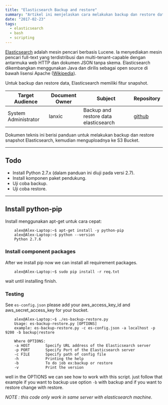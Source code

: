 ```yaml
---
title: "Elasticsearch Backup and restore"
summary: "Artikel ini menjelaskan cara melakukan backup dan restore data pada Elasticsearch menggunakan fitur snapshot. Panduan ini mencakup instalasi Python 2.7, pemasangan paket pendukung, serta contoh penggunaan script untuk melakukan backup dan restore data Elasticsearch dengan penyimpanan di S3 Bucket."
date: "2017-02-23"
tags:
  - elasticsearch
  - bash
  - scripting
---
```


[Elasticsearch](https://www.elastic.co) adalah mesin pencari berbasis Lucene. Ia menyediakan mesin pencari full-text yang terdistribusi dan multi-tenant-capable dengan antarmuka web HTTP dan dokumen JSON tanpa skema. Elasticsearch dikembangkan menggunakan Java dan dirilis sebagai open source di bawah lisensi Apache ([Wikipedia](https://en.wikipedia.org/wiki/Elasticsearch)).

Untuk backup dan restore data, Elasticsearch memiliki fitur snapshot.

| Target Audience      | Document Owner | Subject                         | Repository                                                                 |
|----------------------|----------------|--------------------------------|----------------------------------------------------------------------------|
| System Administrator | lanxic         | Backup and restore data elasticsearch | [github](https://github.com/lanxic/elasticsearch-snap-backup-restore) |

Dokumen teknis ini berisi panduan untuk melakukan backup dan restore snapshot Elasticsearch, kemudian menguploadnya ke S3 Bucket.

---

## Todo

- Install Python 2.7.x (dalam panduan ini diuji pada versi 2.7).
- Install komponen paket pendukung.
- Uji coba backup.
- Uji coba restore.

---

## Install python-pip

Install menggunakan apt-get untuk cara cepat:
```shell
    alex@Alex-Laptop:~$ apt-get install -y python-pip
    alex@Alex-Laptop:~$ python --version
    Python 2.7.6
```

### Install component packages

After we install pip now we can install all requirement packages.
```shell
    alex@Alex-Laptop:~$ sudo pip install -r req.txt
```

wait until installing finish.

### Testing

See `es-config.json` please add your aws\_access\_key\_id and aws\_secret\_access\_key for your bucket.
```shell
    alex@Alex-Laptop:~$ ./es-backup-restore.py
    Usage: es-backup-restore.py [OPTIONS]
    example: es-backup-restore.py -c es-config.json -a localhost -p 9200 -b backup|restore

    Where OPTIONS:
    -a HOST       Specify URL address of the Elasticsearch server
    -p PORT       Specify Port of the Elasticsearch server
    -c FILE       Specify path of config file
    -h            Printing the help
    -b            To do job ex:backup or restore
    -v            Print the version
```

well in the OPTIONS we can see how to work with this script.
just follow that example if you want to backup use option `-b` with backup and if you want to restore change with restore.

_NOTE : this code only work in same server with elasticsearch machine._